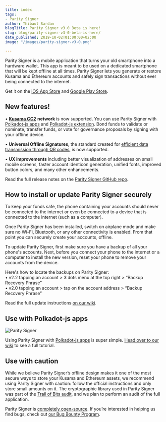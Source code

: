 ```yaml
---
title: index
tags:
- Parity Signer
author: Thibaut Sardan
blogTitle: Parity Signer v3.0 Beta is here!
slug: blog/parity-signer-v3-0-beta-is-here/
date_published: 2019-10-02T01:00:00+02:00
image: "/images/parity-signer-v3-0.png"

---
```

Parity Signer is a mobile application that turns your old smartphone into a hardware wallet. This app is meant to be used on a dedicated smartphone that will be kept offline at all times. Parity Signer lets you generate or restore Kusama and Ethereum accounts and safely sign transactions without ever being connected to the internet.

Get it on the [iOS App Store](https://itunes.apple.com/us/app/parity-signer/id1218174838) and [Google Play Store](https://play.google.com/store/apps/details?id=io.parity.signer).

## New features!

• [**Kusama CC2**](https://polkadot.network/kusama-cc2/) **network** is now supported. You can use Parity Signer with [Polkadot-js apps](https://polkadot.js.org/apps/) and [Polkadot-js extension](http://github.com/polkadot-js/extension). Bond funds to validate or nominate, transfer funds, or vote for governance proposals by signing with your offline device.

• **Universal Offline Signatures**, the standard created for [efficient data transmission through QR codes](https://github.com/maciejhirsz/uos), is now supported.

• **UX improvements** including better visualization of addresses on small mobile screens, faster account identicon generation, unified fonts, improved button colors, and many other enhancements.

Read the full release notes on the [Parity Signer GitHub repo](https://github.com/paritytech/parity-signer/releases).

## **How to install or update Parity Signer securely**

To keep your funds safe, the phone containing your accounts should never be connected to the internet or even be connected to a device that is connected to the internet (such as a computer).

Once Parity Signer has been installed, switch on airplane mode and make sure no Wi-Fi, Bluetooth, or any other connectivity is enabled. From that point you can securely create your accounts, offline.

To update Parity Signer, first make sure you have a backup of all your phone's accounts. Next, before you connect your phone to the internet or a computer to install the new version, reset your phone to remove your accounts from the device.

Here's how to locate the backups on Parity Signer:  
• v2.2 tapping an account > 3 dots menu at the top right > “Backup Recovery Phrase”  
• v2.0 tapping an account > tap on the account address > “Backup Recovery Phrase”

Read the full update instructions [on our wiki](https://wiki.parity.io/Parity-Signer-Mobile-App).

## **Use with Polkadot-js apps**

![Parity Signer](/images/adding-parity-signer-account-via-qr-code.jpeg "Parity Signer")

Using Parity Signer with [Polkadot-js apps](https://polkadot.js.org/apps/#/explorer) is super simple. [Head over to our wiki](https://wiki.parity.io/Parity-Signer-Mobile-App-Apps-Kusama-tutorial) to see a full tutorial.

## **Use with caution**

While we believe Parity Signer’s offline design makes it one of the most secure ways to store your Kusama and Ethereum assets, we recommend using Parity Signer with caution: follow the official instructions and only store small amounts on it. The cryptographic library used in Parity Signer was part of the [Trail of Bits audit](https://www.parity.io/parity-technologies-appoints-trail-of-bits-to-lead-security-review/), and we plan to perform an audit of the full application.

Parity Signer is [completely open-source](https://github.com/paritytech/parity-signer). If you’re interested in helping us find bugs, check out [our Bug Bounty Program](https://www.parity.io/bug-bounty/).